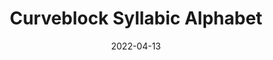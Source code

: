 ---
title: Curveblock Syllabic Alphabet
tags: [writing-systems]
date: 2022-04-13
priority: 3
draft: true
---